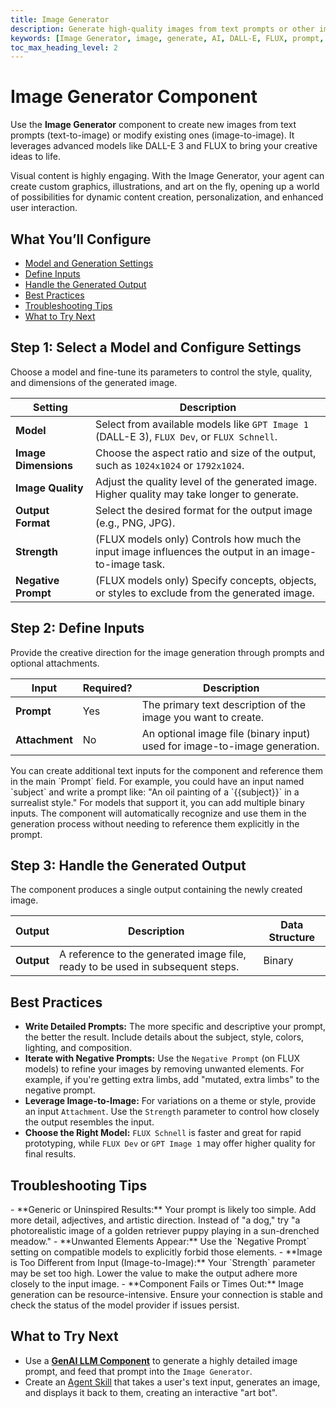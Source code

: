 ```yaml
---
title: Image Generator
description: Generate high-quality images from text prompts or other images using advanced AI models.
keywords: [Image Generator, image, generate, AI, DALL-E, FLUX, prompt, image-to-image]
toc_max_heading_level: 2
---
```


# Image Generator Component

Use the **Image Generator** component to create new images from text prompts (text-to-image) or modify existing ones (image-to-image). It leverages advanced models like DALL-E 3 and FLUX to bring your creative ideas to life.

<InfoCallout title="Why this matters">
Visual content is highly engaging. With the Image Generator, your agent can create custom graphics, illustrations, and art on the fly, opening up a world of possibilities for dynamic content creation, personalization, and enhanced user interaction.
</InfoCallout>

<Spacer size="md" />

## What You’ll Configure

- [Model and Generation Settings](#step-1-select-a-model-and-configure-settings)
- [Define Inputs](#step-2-define-inputs)
- [Handle the Generated Output](#step-3-handle-the-generated-output)
- [Best Practices](#best-practices)
- [Troubleshooting Tips](#troubleshooting-tips)
- [What to Try Next](#what-to-try-next)

<Spacer size="md" />

## Step 1: Select a Model and Configure Settings

Choose a model and fine-tune its parameters to control the style, quality, and dimensions of the generated image.

| Setting        | Description                                                                                             |
|----------------|---------------------------------------------------------------------------------------------------------|
| **Model** | Select from available models like `GPT Image 1` (DALL-E 3), `FLUX Dev`, or `FLUX Schnell`.       |
| **Image Dimensions**| Choose the aspect ratio and size of the output, such as `1024x1024` or `1792x1024`.           |
| **Image Quality** | Adjust the quality level of the generated image. Higher quality may take longer to generate.        |
| **Output Format** | Select the desired format for the output image (e.g., PNG, JPG).                                  |
| **Strength** | (FLUX models only) Controls how much the input image influences the output in an image-to-image task. |
| **Negative Prompt**| (FLUX models only) Specify concepts, objects, or styles to exclude from the generated image.    |

<Arcade src="https://demo.arcade.software/AroFQEL8xuIPIjCGhH7H?embed&embed_mobile=tab&embed_desktop=inline&show_copy_link=true" title="Image Generator | SmythOS"/>

<Spacer size="md" />

## Step 2: Define Inputs

Provide the creative direction for the image generation through prompts and optional attachments.

| Input            | Required?                   | Description                                                                                                     |
|------------------|-----------------------------|-----------------------------------------------------------------------------------------------------------------|
| **Prompt** | <Badge type="required">Yes</Badge> | The primary text description of the image you want to create.                                                   |
| **Attachment** | <Badge type="optional">No</Badge>  | An optional image file (binary input) used for image-to-image generation.                                       |

<TipCallout title="Dynamic Prompts">
You can create additional text inputs for the component and reference them in the main `Prompt` field. For example, you could have an input named `subject` and write a prompt like: "An oil painting of a `{{subject}}` in a surrealist style."
</TipCallout>

<InfoCallout title="Multiple Image Inputs">
For models that support it, you can add multiple binary inputs. The component will automatically recognize and use them in the generation process without needing to reference them explicitly in the prompt.
</InfoCallout>

<Spacer size="md" />

## Step 3: Handle the Generated Output

The component produces a single output containing the newly created image.

| Output   | Description                                                     | Data Structure |
|----------|-----------------------------------------------------------------|----------------|
| **Output** | A reference to the generated image file, ready to be used in subsequent steps. | Binary         |

<Spacer size="md" />

## Best Practices

- **Write Detailed Prompts:** The more specific and descriptive your prompt, the better the result. Include details about the subject, style, colors, lighting, and composition.
- **Iterate with Negative Prompts:** Use the `Negative Prompt` (on FLUX models) to refine your images by removing unwanted elements. For example, if you're getting extra limbs, add "mutated, extra limbs" to the negative prompt.
- **Leverage Image-to-Image:** For variations on a theme or style, provide an input `Attachment`. Use the `Strength` parameter to control how closely the output resembles the input.
- **Choose the Right Model:** `FLUX Schnell` is faster and great for rapid prototyping, while `FLUX Dev` or `GPT Image 1` may offer higher quality for final results.

<Spacer size="md" />

## Troubleshooting Tips

<InfoCallout title="If your images aren't turning out right...">
- **Generic or Uninspired Results:** Your prompt is likely too simple. Add more detail, adjectives, and artistic direction. Instead of "a dog," try "a photorealistic image of a golden retriever puppy playing in a sun-drenched meadow."
- **Unwanted Elements Appear:** Use the `Negative Prompt` setting on compatible models to explicitly forbid those elements.
- **Image is Too Different from Input (Image-to-Image):** Your `Strength` parameter may be set too high. Lower the value to make the output adhere more closely to the input image.
- **Component Fails or Times Out:** Image generation can be resource-intensive. Ensure your connection is stable and check the status of the model provider if issues persist.
</InfoCallout>

<Spacer size="md" />

## What to Try Next

- Use a **[GenAI LLM Component](/docs/agent-studio/components/base/gen-ai-llm)** to generate a highly detailed image prompt, and feed that prompt into the `Image Generator`.
- Create an [Agent Skill](/docs/agent-studio/components/base/agent-skill) that takes a user's text input, generates an image, and displays it back to them, creating an interactive "art bot".
